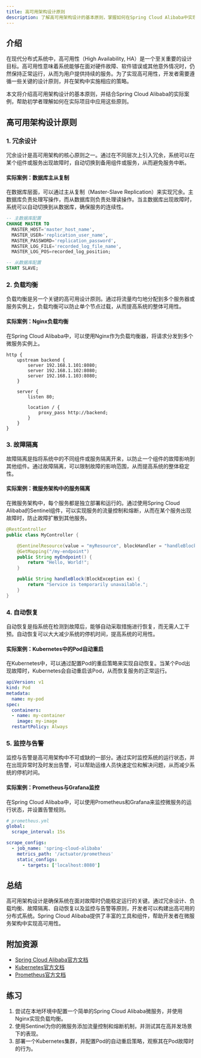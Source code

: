 ```yaml
---
title: 高可用架构设计原则
description: 了解高可用架构设计的基本原则，掌握如何在Spring Cloud Alibaba中实现高可用性，确保系统在面对故障时仍能稳定运行。
---
```


## 介绍

在现代分布式系统中，高可用性（High Availability, HA）是一个至关重要的设计目标。高可用性意味着系统能够在面对硬件故障、软件错误或其他意外情况时，仍然保持正常运行，从而为用户提供持续的服务。为了实现高可用性，开发者需要遵循一些关键的设计原则，并在架构中实施相应的策略。

本文将介绍高可用架构设计的基本原则，并结合Spring Cloud Alibaba的实际案例，帮助初学者理解如何在实际项目中应用这些原则。

## 高可用架构设计原则

### 1. 冗余设计

冗余设计是高可用架构的核心原则之一。通过在不同层次上引入冗余，系统可以在某个组件或服务出现故障时，自动切换到备用组件或服务，从而避免服务中断。

#### 实际案例：数据库主从复制

在数据库层面，可以通过主从复制（Master-Slave Replication）来实现冗余。主数据库负责处理写操作，而从数据库则负责处理读操作。当主数据库出现故障时，系统可以自动切换到从数据库，确保服务的连续性。

```sql
-- 主数据库配置
CHANGE MASTER TO
  MASTER_HOST='master_host_name',
  MASTER_USER='replication_user_name',
  MASTER_PASSWORD='replication_password',
  MASTER_LOG_FILE='recorded_log_file_name',
  MASTER_LOG_POS=recorded_log_position;

-- 从数据库配置
START SLAVE;
```

### 2. 负载均衡

负载均衡是另一个关键的高可用设计原则。通过将流量均匀地分配到多个服务器或服务实例上，负载均衡可以防止单个节点过载，从而提高系统的整体可用性。

#### 实际案例：Nginx负载均衡

在Spring Cloud Alibaba中，可以使用Nginx作为负载均衡器，将请求分发到多个微服务实例上。

```nginx
http {
    upstream backend {
        server 192.168.1.101:8080;
        server 192.168.1.102:8080;
        server 192.168.1.103:8080;
    }

    server {
        listen 80;

        location / {
            proxy_pass http://backend;
        }
    }
}
```

### 3. 故障隔离

故障隔离是指将系统中的不同组件或服务隔离开来，以防止一个组件的故障影响到其他组件。通过故障隔离，可以限制故障的影响范围，从而提高系统的整体稳定性。

#### 实际案例：微服务架构中的服务隔离

在微服务架构中，每个服务都是独立部署和运行的。通过使用Spring Cloud Alibaba的Sentinel组件，可以实现服务的流量控制和熔断，从而在某个服务出现故障时，防止故障扩散到其他服务。

```java
@RestController
public class MyController {

    @SentinelResource(value = "myResource", blockHandler = "handleBlock")
    @GetMapping("/my-endpoint")
    public String myEndpoint() {
        return "Hello, World!";
    }

    public String handleBlock(BlockException ex) {
        return "Service is temporarily unavailable.";
    }
}
```

### 4. 自动恢复

自动恢复是指系统在检测到故障后，能够自动采取措施进行恢复，而无需人工干预。自动恢复可以大大减少系统的停机时间，提高系统的可用性。

#### 实际案例：Kubernetes中的Pod自动重启

在Kubernetes中，可以通过配置Pod的重启策略来实现自动恢复。当某个Pod出现故障时，Kubernetes会自动重启该Pod，从而恢复服务的正常运行。

```yaml
apiVersion: v1
kind: Pod
metadata:
  name: my-pod
spec:
  containers:
  - name: my-container
    image: my-image
  restartPolicy: Always
```

### 5. 监控与告警

监控与告警是高可用架构中不可或缺的一部分。通过实时监控系统的运行状态，并在出现异常时及时发出告警，可以帮助运维人员快速定位和解决问题，从而减少系统的停机时间。

#### 实际案例：Prometheus与Grafana监控

在Spring Cloud Alibaba中，可以使用Prometheus和Grafana来监控微服务的运行状态，并设置告警规则。

```yaml
# prometheus.yml
global:
  scrape_interval: 15s

scrape_configs:
  - job_name: 'spring-cloud-alibaba'
    metrics_path: '/actuator/prometheus'
    static_configs:
      - targets: ['localhost:8080']
```

## 总结

高可用架构设计是确保系统在面对故障时仍能稳定运行的关键。通过冗余设计、负载均衡、故障隔离、自动恢复以及监控与告警等原则，开发者可以构建出高可用的分布式系统。Spring Cloud Alibaba提供了丰富的工具和组件，帮助开发者在微服务架构中实现高可用性。

## 附加资源

- [Spring Cloud Alibaba官方文档](https://spring-cloud-alibaba-group.github.io/github-pages/hoxton/en-us/index.html)
- [Kubernetes官方文档](https://kubernetes.io/docs/home/)
- [Prometheus官方文档](https://prometheus.io/docs/introduction/overview/)

## 练习

1. 尝试在本地环境中配置一个简单的Spring Cloud Alibaba微服务，并使用Nginx实现负载均衡。
2. 使用Sentinel为你的微服务添加流量控制和熔断机制，并测试其在高并发场景下的表现。
3. 部署一个Kubernetes集群，并配置Pod的自动重启策略，观察其在Pod故障时的行为。
